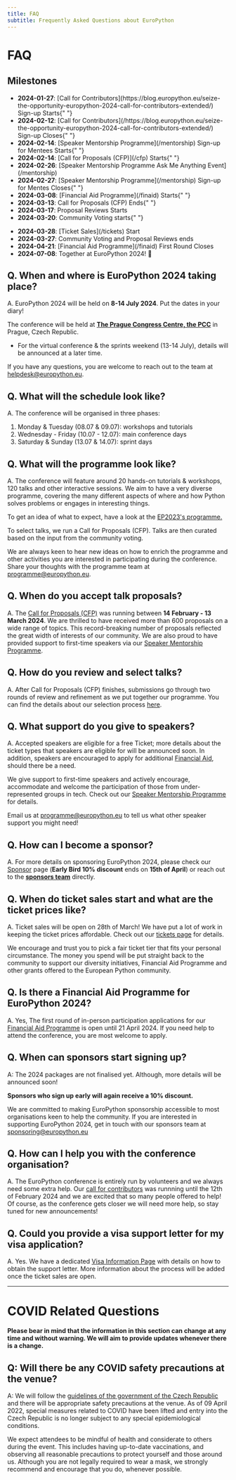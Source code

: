 ```yaml
---
title: FAQ
subtitle: Frequently Asked Questions about EuroPython
---
```


# FAQ

## **Milestones**

<ul className="milestone-done">
  <li>
    <b>2024-01-27</b>: [Call for
    Contributors](https://blog.europython.eu/seize-the-opportunity-europython-2024-call-for-contributors-extended/)
    Sign-up Starts{" "}
  </li>
  <li>
    <b>2024-02-12</b>: [Call for
    Contributors](/https://blog.europython.eu/seize-the-opportunity-europython-2024-call-for-contributors-extended/)
    Sign-up Closes{" "}
  </li>
  <li>
    <b>2024-02-14</b>: [Speaker Mentorship Programme](/mentorship) Sign-up for
    Mentees Starts{" "}
  </li>
  <li>
    <b>2024-02-14</b>: [Call for Proposals (CFP)](/cfp) Starts{" "}
  </li>
  <li>
    <b>2024-02-26</b>: [Speaker Mentorship Programme Ask Me Anything
    Event](/mentorship)
  </li>
  <li>
    <b>2024-02-27</b>: [Speaker Mentorship Programme](/mentorship) Sign-up for
    Mentes Closes{" "}
  </li>
  <li>
    <b>2024-03-08</b>: [Financial Aid Programme](/finaid) Starts{" "}
  </li>
  <li>
    <b>2024-03-13</b>: Call for Proposals (CFP) Ends{" "}
  </li>
  <li>
    <b>2024-03-17</b>: Proposal Reviews Starts
  </li>
  <li>
    <b>2024-03-20</b>: Community Voting starts{" "}
  </li>
</ul>

<ul className="milestone-todo">
<li><b>2024-03-28</b>: [Ticket Sales](/tickets) Start</li>
<li><b>2024-03-27</b>: Community Voting and Proposal Reviews ends</li>
<li><b>2024-04-21</b>: [Financial Aid Programme](/finaid) First Round Closes </li>
<li><b>2024-07-08</b>: Together at EuroPython 2024! 🎊 </li>

</ul>

## **Q. When and where is EuroPython 2024 taking place?**

A. EuroPython 2024 will be held on **8-14 July 2024**. Put the dates in your
diary!

The conference will be held at
**[The Prague Congress Centre, the PCC](https://www.praguecc.cz/en/homepage)**
in Prague, Czech Republic.

- For the virtual conference & the sprints weekend (13-14 July), details will be
  announced at a later time.

If you have any questions, you are welcome to reach out to the team at
[helpdesk@europython.eu](helpdesk@europython.eu).

## **Q. What will the schedule look like?**

A. The conference will be organised in three phases:

1. Monday & Tuesday (08.07 & 09.07): workshops and tutorials
2. Wednesday - Friday (10.07 - 12.07): main conference days
3. Saturday & Sunday (13.07 & 14.07): sprint days

## **Q. What will the programme look like?**

A. The conference will feature around 20 hands-on tutorials & workshops, 120
talks and other interactive sessions. We aim to have a very diverse programme,
covering the many different aspects of where and how Python solves problems or
engages in interesting things.

To get an idea of what to expect, have a look at the
[EP2023's programme.](https://ep2023.europython.eu/schedule/2023-07-17/)

To select talks, we run a Call for Proposals (CFP). Talks are then curated based
on the input from the community voting.

We are always keen to hear new ideas on how to enrich the programme and other
activities you are interested in participating during the conference. Share your
thoughts with the programme team at
[programme@europython.eu](mailto:programme@europython.eu).

## **Q. When do you accept talk proposals?**

A. The [Call for Proposals (CFP)](/cfp) was running between **14 February - 13
March 2024**. We are thrilled to have received more than 600 proposals on a wide
range of topics. This record-breaking number of proposals reflected the great
width of interests of our community. We are also proud to have provided support
to first-time speakers via our [Speaker Mentorship Programme](/mentorship).

## **Q. How do you review and select talks?**

A. After Call for Proposals (CFP) finishes, submissions go through two rounds of
review and refinement as we put together our programme. You can find the details
about our selection process [here](/cfp#selection-process).

## **Q. What support do you give to speakers?**

A. Accepted speakers are eligible for a free Ticket; more details about the
ticket types that speakers are eligible for will be announced soon. In addition,
speakers are encouraged to apply for additional [Financial Aid](/finaid), should
there be a need.

We give support to first-time speakers and actively encourage, accommodate and
welcome the participation of those from under-represented groups in tech. Check
out our [Speaker Mentorship Programme](/mentorship) for details.

Email us at [programme@europython.eu](mailto:programme@europython.eu) to tell us
what other speaker support you might need!

## **Q. How can I become a sponsor?**

A. For more details on sponsoring EuroPython 2024, please check our
[Sponsor](/sponsor) page (**Early Bird 10% discount** ends on **15th of April**)
or reach out to the **[sponsors team](mailto:sponsoring@europython.eu)**
directly.

## **Q. When do ticket sales start and what are the ticket prices like?**

A. Ticket sales will be open on 28th of March! We have put a lot of work in
keeping the ticket prices affordable. Check out our [tickets page](/tickets) for
details.

We encourage and trust you to pick a fair ticket tier that fits your personal
circumstance. The money you spend will be put straight back to the community to
support our diversity initiatives, Financial Aid Programme and other grants
offered to the European Python community.

## **Q. Is there a Financial Aid Programme for EuroPython 2024?**

A. Yes, The first round of in-person participation applications for our
[Financial Aid Programme](/finaid) is open until 21 April 2024. If you need help
to attend the conference, you are most welcome to apply.

## **Q. When can sponsors start signing up?**

A: The 2024 packages are not finalised yet. Although, more details will be
announced soon!

**Sponsors who sign up early will again receive a 10% discount.**

We are committed to making EuroPython sponsorship accessible to most
organisations keen to help the community. If you are interested in supporting
EuroPython 2024, get in touch with our sponsors team at
[sponsoring@europython.eu](sponsoring@europython.eu)

## **Q. How can I help you with the conference organisation?**

A. The EuroPython conference is entirely run by volunteers and we always need
some extra help. Our
[call for contributors](https://blog.europython.eu/seize-the-opportunity-europython-2024-call-for-contributors-extended/)
was runnning until the 12th of February 2024 and we are excited that so many
people offered to help! Of course, as the conference gets closer we will need
more help, so stay tuned for new announcements!

## **Q. Could you provide a visa support letter for my visa application?**

A. Yes. We have a dedicated [Visa Information Page](/visa) with details on how
to obtain the support letter. More information about the process will be added
once the ticket sales are open.

---

# COVID Related Questions

**Please bear in mind that the information in this section can change at any
time and without warning. We will aim to provide updates whenever there is a
change.**

## **Q: Will there be any COVID safety precautions at the venue?**

A: We will follow the
[guidelines of the government of the Czech Republic](https://www.mvcr.cz/mvcren/article/coronavirus-information-of-moi.aspx)
and there will be appropriate safety precautions at the venue. As of 09 April
2022, special measures related to COVID have been lifted and entry into the
Czech Republic is no longer subject to any special epidemiological conditions.

We expect attendees to be mindful of health and considerate to others during the
event. This includes having up-to-date vaccinations, and observing all
reasonable precautions to protect yourself and those around us. Although you are
not legally required to wear a mask, we strongly recommend and encourage that
you do, whenever possible.
